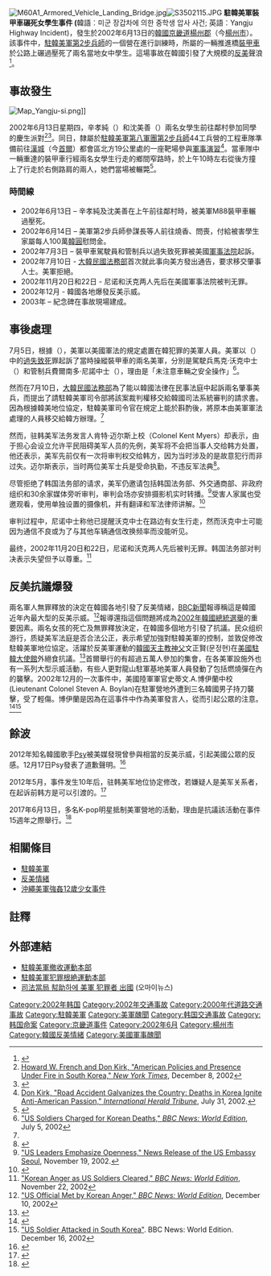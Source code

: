 [[File:M60A1_Armored_Vehicle_Landing_Bridge.jpg|thumb]][[File:S3502115.JPG|thumb]]
'''駐韓美軍裝甲車碾死女學生事件 ('''韓語︰미군 장갑차에 의한 중학생 압사 사건; 英語︰Yangju Highway Incident)，發生於2002年6月13日的[[韓國|韓國]][[京畿道|京畿道]][[楊州郡|楊州郡]]（今[[楊州市|楊州市]]）。該事件中，[[駐韓美軍|駐韓美軍]][[美國陸軍第2步兵師|第2步兵師]]的一個營在進行訓練時，所屬的一輛推進橋[[裝甲車|裝甲車]]於公路上碾過壓死了兩名當地女中學生。這場事故在韓國引發了大規模的[[反美|反美]]聲浪<ref name='oh0127'>{{Cite news|title=미선이 事件에 憤怒하면 정치 편향?|url=http://www.ohmynews.com/nws_web/view/at_pg.aspx?CNTN_CD=A0001309595|publisher=오마이뉴스|著者=|쪽=|date=2010-01-27|確認日字=}}</ref>。

== 事故發生 ==
[[File:Map_Yangju-si.png|thumb]]]]

2002年6月13日星期四，辛孝純（{{lang|ko|신효순}}）和沈美善（{{lang|ko|심미선}}）兩名女學生前往鄰村參加同學的慶生派對<ref>[http://www.nytimes.com/2002/12/08/international/asia/08KORE.html Howard W. French and Don Kirk, "American Policies and Presence Under Fire in South Korea," ''New York Times''], December 8, 2002</ref><ref name=do>{{Cite news|url=http://news.donga.com/3/all/20020718/7843682/1|date=2002-07-18 |title=생일파티길 두 女中生 軌道車량에 慘變 顚末|publisher=동아일보|access-date=2012-05-02|author=송평인 記者}}</ref>。同日，隸屬於[[駐韓美軍|駐韓美軍]][[美國第八軍團|第八軍團]][[美國陸軍第2步兵師|第2步兵師]]44工兵營的工程車隊準備前往[[漢城|漢城]]（今[[首爾|首爾]]）都會區北方19公里處的一座靶場參與[[軍事演習|軍事演習]]<ref>[http://www.iht.com/articles/2002/07/31/kor_ed3__1.php Don Kirk, "Road Accident Galvanizes the Country: Deaths in Korea Ignite Anti-American Passion," ''International Herald Tribune''], July 31, 2002.</ref>。當車隊中一輛重達{{convert|57|ST|t}}的裝甲車行經兩名女學生行走的鄉間窄路時，於上午10時左右從後方撞上了行走於右側路肩的兩人，她們當場被輾斃<ref name="news.163.com">{{Cite web |url=http://news.163.com/07/0115/01/34RG1QF10001126S.html |title=资料：美军装甲车轧死2名韩国女学生事件始末_网易新闻中心 |access-date=2013-10-29 |archive-url=https://web.archive.org/web/20131101014453/http://news.163.com/07/0115/01/34RG1QF10001126S.html |archive-date=2013-11-01 |dead-url=yes }}</ref>。
{{Location map+|South Korea|float=right|width=250|caption= 女學生遇害地點|places=
{{Location map~|South Korea|label= |lat=37.857722|long=126.948972 |position=}}
}}

=== 時間線 ===

* 2002年6月13日 – 辛孝純及沈美善在上午前往鄰村時，被美軍M88裝甲車輾過壓死。
* 2002年6月14日 – 美軍第2步兵師參謀長等人前往燒香、問喪，付給被害學生家屬每人100萬[[韓圓|韓圓]]慰問金。
* 2002年7月3日 – 裝甲車駕駛員和管制兵以過失致死罪被美國[[軍事法院|軍事法院]]起訴。
* 2002年7月10日 - [[大韓民國法務部|大韓民國法務部]]首次就此事向美方發出通告，要求移交肇事人士。美軍拒絕。
* 2002年11月20日和22日 - 尼诺和沃克两人先后在美國軍事法院被判无罪。
* 2002年12月 - 韓國各地爆發反美示威。
* 2003年 – 紀念碑在事故現場建成。{{Coord|37|51|27.80|N|126|56|56.30|E|display=title}}

== 事後處理 ==
7月5日，根據{{Link-en|駐韓美軍地位協定|U.S.–South Korea Status of Forces Agreement}}（{{lang|en|SOFA}}），美軍以美國軍法的規定處置在韓犯罪的美軍人員。美軍以{{Link-en|統一軍法典|Uniform Code of Military Justice}}（{{lang|en|UCMJ}}）中的[[過失致死|過失致死]]罪起訴了當時操縱裝甲車的兩名美軍，分別是駕駛兵馬克·沃克中士（{{lang|en|Sgt. Mark Walker}}）和管制兵費爾南多·尼諾中士（{{lang|en|Sgt. Fernando Nino}}），理由是「未注意車輛之安全操作」<ref>[http://news.bbc.co.uk/2/hi/asia-pacific/2097137.stm "US Soldiers Charged for Korean Deaths," ''BBC News: World Edition''], July 5, 2002</ref>。

然而在7月10日，[[大韓民國法務部|大韓民國法務部]]為了能以韓國法律在民事法庭中起訴兩名肇事美兵，而提出了請駐韓美軍司令部將該案裁判權移交給韓國司法系統審判的請求書。因為根據韓美地位協定，駐韓美軍司令官在規定上能於斟酌後，將原本由美軍軍法處理的人員移交給韓方辦理。<ref name=":0" />

然而，驻韩美军法务发言人肯特·迈尔斯上校（Colonel Kent Myers）却表示，由于担心会设立允许平民阻碍美军人员的先例，美军将不会把当事人交给韩方处置，他还表示，美军先前仅有一次将审判权交给韩方，因为当时涉及的是故意犯行而非过失。迈尔斯表示，当时两位美军士兵是受命执勤，不违反军法典<ref name=":0">{{Cite news|title=US refuses Korean justice for soldiers|url=http://news.bbc.co.uk/2/hi/asia-pacific/2178156.stm|date=2002-08-07|accessdate=2019-05-08|language=en-GB}}</ref>。

尽管拒绝了韩国法务部的请求，美军仍邀请包括韩国法务部、外交通商部、非政府组织和30余家媒体旁听审判，审判会场亦安排摄影机实时转播。<ref>[http://seoul.usembassy.gov/pi111902.html "US Leaders Emphasize Openness," News Release of the US Embassy Seoul], November 19, 2002.</ref>受害人家属也受邀观看，使用单独设置的摄像机，并有翻译和军法律师讲解。<ref>{{Cite news|title=US refuses Korean justice for soldiers|url=http://news.bbc.co.uk/2/hi/asia-pacific/2178156.stm|date=2002-08-07|accessdate=2019-05-08|language=en-GB}}</ref>

审判过程中，尼诺中士称他已提醒沃克中士在路边有女生行走，然而沃克中士可能因为通信不良或为了与其他车辆通信改换频率而没能听见。

最终，2002年11月20日和22日，尼诺和沃克两人先后被判无罪。韩国法务部对判决表示失望但予以尊重。<ref>[http://news.bbc.co.uk/2/hi/asia-pacific/2497947.stm "Korean Anger as US Soldiers Cleared," ''BBC News: World Edition''], November 22, 2002</ref>

== 反美抗議爆發 ==
兩名軍人無罪釋放的決定在韓國各地引發了反美情緒，[[BBC新聞|BBC新聞]]報導稱這是韓國近年內最大型的反美示威。<ref>[http://news.bbc.co.uk/2/hi/asia-pacific/2497947.stm "US Official Met by Korean Anger," ''BBC News: World Edition''], December 10, 2002</ref>報導還指這個問題將成為[[2002年大韓民國總統選舉|2002年韓國總統選舉]]的重要因素。兩名女孩的死亡及無罪釋放決定，在韓國多個地方引發了抗議。民众组织游行，质疑美军法庭是否合法公正，表示希望加強對駐韓美軍的控制，並敦促修改駐韓美軍地位協定。活躍於反美軍運動的[[韓國天主教|韓國天主教]][[神父|神父]]文正賢(문정현)在[[美國駐韓大使館|美國駐韓大使館]]外絕食抗議。<ref>{{cite web|title=1980s 'Reds' evolving into a broader-based anti-U.S. pressure bloc|url=http://koreajoongangdaily.joinsmsn.com/news/article/article.aspx?aid=1912045|access-date=30 June 2012|date=6 December 2002|work=Joongang Daily}}</ref>首爾舉行的有超過五萬人參加的集會，在各美軍設施外也有一系列大型示威活動，有些人更對龍山駐軍基地美軍人員發動了包括燃燒彈在內的襲擊。2002年12月的一次事件中，美國陸軍軍官史蒂文.A.博伊蘭中校(Lieutenant Colonel Steven A. Boylan)在駐軍營地外遭到三名韓國男子持刀襲擊，受了輕傷。博伊蘭是因為在這事件中作為美軍發言人，從而引起公眾的注意。<ref>{{cite news|work=Stars and Stripes|title=Army officer is attacked outside Yongsan Garrison|url=http://www.stripes.com/article.asp?section=104&article=11582&archive=true|last=Fisher|first=Franklin|date=2002-12-17|accessdate=2008-01-14}}</ref><ref>[http://news.bbc.co.uk/2/hi/asia-pacific/2578655.stm "US Soldier Attacked in South Korea"]. BBC News: World Edition. December 16, 2002</ref>

== 餘波 ==
2012年知名韓國歌手[[PSY|Psy]]被美媒發現曾參與相當的反美示威，引起美國公眾的反感。12月17日Psy發表了道歉聲明。<ref>{{cite web|title=Psy Apologizes For 'Inflammatory And Inappropriate' Anti-American Lyrics|url=http://www.mtv.com/news/articles/1698546/psy-apology-anti-american-lyrics.jhtml|access-date=December 7, 2012|last=Montgomery|first=James|publisher=MTV}}</ref>

2012年5月，事件发生10年后，驻韩美军地位协定修改，若嫌疑人是美军关系者，在起诉前韩方是可以引渡的。<ref>{{Cite web|title=美國政府表示同意修改SOFA（駐韓美軍地位協定）|url=https://www.donga.com/tw/article/all/20000904/197328/1|access-date=2021-12-28|date=2000-09-04|work=www.donga.com|language=zh-tw}}</ref>

2017年6月13日，多名K-pop明星抵制美軍營地的活動，理由是抗議該活動在事件15週年之際舉行。<ref>{{Cite web|title=K-pop singers boycott concert for US soldiers over past tragedy [VIDEO]|url=https://www.koreatimes.co.kr/www/nation/2021/12/205_231020.html|access-date=2021-12-28|date=2017-06-12|work=koreatimes|language=en}}</ref>

== 相關條目 ==
{{Portal|美國|韓國|法律}}
* [[駐韓美軍|駐韓美軍]]
*[[反美情緒|反美情緒]]
*[[沖繩美軍強姦12歲少女事件|沖繩美軍強姦12歲少女事件]]

== 註釋 ==
{{reflist|2}}

== 外部連結 ==
{{portal box|美國軍事|大韓民國}}
* [http://www.onecorea.org/ 駐韓美軍撤收運動本部]
* [http://usacrime.or.kr/ 駐韓美軍犯罪根絶運動本部]
* [http://www.ohmynews.com/NWS_Web/view/at_pg.aspx?cntn_cd=A0000081657 司法當局 幇助하에 美軍 犯罪者 出國] (오마이뉴스)

[[Category:2002年韩国|Category:2002年韩国]]
[[Category:2002年交通事故|Category:2002年交通事故]]
[[Category:2000年代道路交通事故|Category:2000年代道路交通事故]]
[[Category:駐韓美軍|Category:駐韓美軍]]
[[Category:美軍醜聞|Category:美軍醜聞]]
[[Category:韩国交通事故|Category:韩国交通事故]]
[[Category:韩国命案|Category:韩国命案]]
[[Category:京畿道事件|Category:京畿道事件]]
[[Category:2002年6月|Category:2002年6月]]
[[Category:楊州市|Category:楊州市]]
[[Category:韓國反美情緒|Category:韓國反美情緒]]
[[Category:美國軍事醜聞|Category:美國軍事醜聞]]